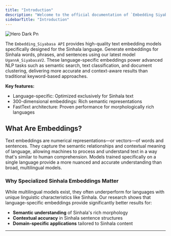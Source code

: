 ```yaml
---
title: "Introduction"
description: "Welcome to the official documentation of `Embedding Siyabasa`"
sidebarTitle: "Introduction"
---
```


![Hero Dark Pn](/images/hero-dark.png)

The `Embedding_Siyabasa API` provides high-quality text embedding models specifically designed for the Sinhala language. Generate embeddings for Sinhala words, phrases, and sentences using our latest model `UgannA_SiyabasaV2`. These language-specific embeddings power advanced NLP tasks such as semantic search, text classification, and document clustering, delivering more accurate and context-aware results than traditional keyword-based approaches.

**Key features:**

- Language-specific: Optimized exclusively for Sinhala text
- 300-dimensional embeddings: Rich semantic representations
- FastText architecture: Proven performance for morphologically rich languages

## **What Are Embeddings?**

Text embeddings are numerical representations—or vectors—of words and sentences. They capture the semantic relationships and contextual meaning of language, allowing machines to process and understand text in a way that's similar to human comprehension. Models trained specifically on a single language provide a more nuanced and accurate understanding than broad, multilingual models.

### **Why Specialized Sinhala Embeddings Matter**

While multilingual models exist, they often underperform for languages with unique linguistic characteristics like Sinhala. Our research shows that language-specific embeddings provide significantly better results for:

- **Semantic understanding** of Sinhala's rich morphology
- **Contextual accuracy** in Sinhala sentence structures
- **Domain-specific applications** tailored to Sinhala content

---

<Card title="API Console" icon="code" href="api-reference/introduction" cta="Get Started">
  
</Card>